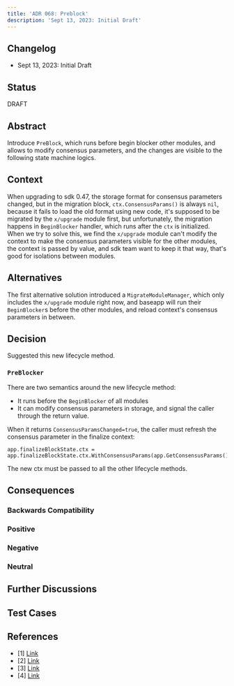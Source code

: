 ```yaml
---
title: 'ADR 068: Preblock'
description: 'Sept 13, 2023: Initial Draft'
---
```


## Changelog

* Sept 13, 2023: Initial Draft

## Status

DRAFT

## Abstract

Introduce `PreBlock`, which runs before begin blocker other modules, and allows to modify consensus parameters, and the changes are visible to the following state machine logics.

## Context

When upgrading to sdk 0.47, the storage format for consensus parameters changed, but in the migration block, `ctx.ConsensusParams()` is always `nil`, because it fails to load the old format using new code, it's supposed to be migrated by the `x/upgrade` module first, but unfortunately, the migration happens in `BeginBlocker` handler, which runs after the `ctx` is initialized.
When we try to solve this, we find the `x/upgrade` module can't modify the context to make the consensus parameters visible for the other modules, the context is passed by value, and sdk team want to keep it that way, that's good for isolations between modules.

## Alternatives

The first alternative solution introduced a `MigrateModuleManager`, which only includes the `x/upgrade` module right now, and baseapp will run their `BeginBlocker`s before the other modules, and reload context's consensus parameters in between.

## Decision

Suggested this new lifecycle method.

### `PreBlocker`

There are two semantics around the new lifecycle method:

* It runs before the `BeginBlocker` of all modules
* It can modify consensus parameters in storage, and signal the caller through the return value.

When it returns `ConsensusParamsChanged=true`, the caller must refresh the consensus parameter in the finalize context:

```
app.finalizeBlockState.ctx = app.finalizeBlockState.ctx.WithConsensusParams(app.GetConsensusParams())
```

The new ctx must be passed to all the other lifecycle methods.

## Consequences

### Backwards Compatibility

### Positive

### Negative

### Neutral

## Further Discussions

## Test Cases

## References

* \[1] [Link](https://github.com/cosmos/cosmos-sdk/issues/16494)
* \[2] [Link](https://github.com/cosmos/cosmos-sdk/pull/16583)
* \[3] [Link](https://github.com/cosmos/cosmos-sdk/pull/17421)
* \[4] [Link](https://github.com/cosmos/cosmos-sdk/pull/17713)
